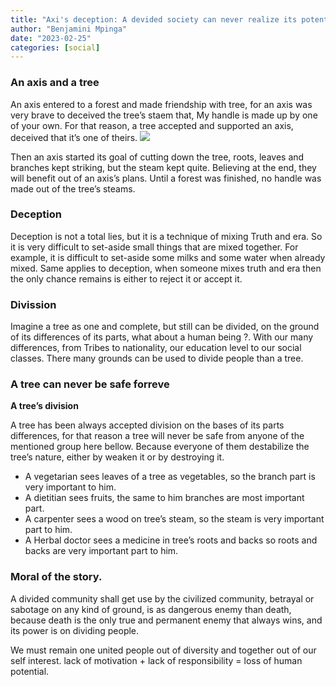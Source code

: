 ```yaml
---
title: "Axi's deception: A devided society can never realize its potential"
author: "Benjamini Mpinga"
date: "2023-02-25"
categories: [social]
---
```


### An axis and a tree

An axis entered to a forest and made friendship with tree, for an axis was very brave to deceived the tree's staem that, My handle is made up by one of your own. For that reason, a tree accepted and supported an axis, deceived that it's one of theirs.
![](mbulu.jpg)

Then an axis started its goal of cutting down the tree, roots, leaves and branches kept striking, but the steam kept quite. Believing at the end, they will benefit out of an axis's plans. Until a forest was finished, no handle was made out of the tree's steams.

### Deception

Deception is not a total lies, but it is a technique of mixing Truth and era. So it is very difficult to set-aside small things that are mixed together. For example, it is difficult to set-aside some milks and some water when already mixed. Same applies to deception, when someone mixes truth and era then the only chance remains is either to reject it or accept it.

### Divission 

Imagine a tree as one and complete, but still can be divided, on the ground of its differences of its parts, what about a human being ?. With our many differences, from Tribes to nationality, our education level to our social classes. There many grounds can be used to divide people than a tree.

### A tree can never be safe forreve

**A tree's division**

A tree has been always accepted division on the bases of its parts differences, for that reason a tree will never be safe from anyone of the mentioned group here bellow. Because everyone of them destabilize the tree's nature, either by weaken it or by destroying it.

- A vegetarian sees leaves of a tree as vegetables, so the branch part is very important to him.
- A dietitian sees fruits, the same to him branches are most important part.
- A carpenter sees a wood on tree's steam, so the steam is very important part to him.
- A Herbal doctor sees a medicine in tree's roots and backs so roots and backs are very important part to him.

### Moral of the story.

A divided community shall get use by the civilized community, betrayal or sabotage on any kind of ground, is as dangerous enemy than death, because death is the only true and permanent enemy that always wins, and its power is on dividing people.

We must remain one united people out of diversity and together out of our self interest. lack of motivation + lack of responsibility = loss of human potential.


